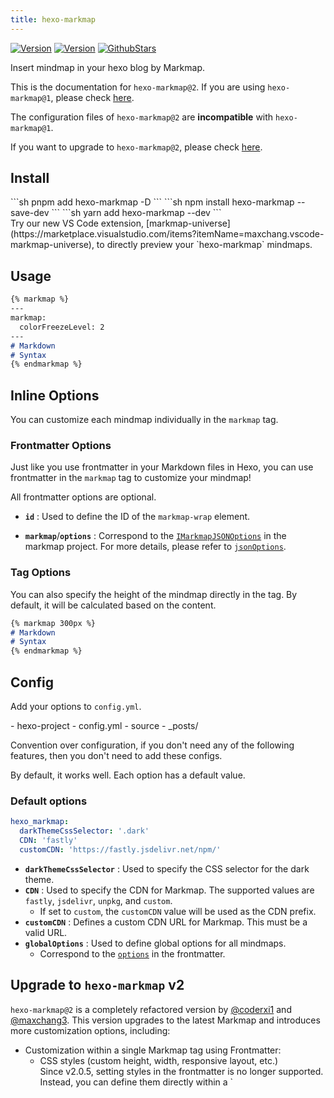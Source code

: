 ```yaml
---
title: hexo-markmap
---
```


<div id="badges">

[![Version](https://img.shields.io/npm/v/hexo-markmap)](https://npm.im/hexo-markmap)
[![Version](https://img.shields.io/npm/d18m/hexo-markmap)](https://npm.im/hexo-markmap)
[![GithubStars](https://img.shields.io/github/stars/markmap-universe/hexo-markmap?style=flat&logo=github&color=yellow)](https://github.com/markmap-universe/hexo-markmap)

</div>

Insert mindmap in your hexo blog by Markmap.

<Aside type="caution">

This is the documentation for `hexo-markmap@2`. If you are using `hexo-markmap@1`, please check [here](https://github.com/markmap-universe/hexo-markmap/tree/legacy).

The configuration files of `hexo-markmap@2` are **incompatible** with `hexo-markmap@1`.

If you want to upgrade to `hexo-markmap@2`, please check [here](#upgrade-to-hexo-markmap-v2).

</Aside>

## Install

<Tabs syncKey="pkg">
<TabItem label="pnpm">
```sh
pnpm add hexo-markmap -D
```
</TabItem>

<TabItem label="npm">
```sh
npm install hexo-markmap --save-dev
```
</TabItem>

<TabItem label="yarn">
```sh
yarn add hexo-markmap --dev
```
</TabItem>
</Tabs>

<Aside type="tip">
Try our new VS Code extension, [markmap-universe](https://marketplace.visualstudio.com/items?itemName=maxchang.vscode-markmap-universe), to directly preview your `hexo-markmap` mindmaps.
</Aside>

## Usage

```markdown
{% markmap %}
---
markmap:
  colorFreezeLevel: 2
---
# Markdown
# Syntax
{% endmarkmap %}
```

## Inline Options

You can customize each mindmap individually in the `markmap` tag.

### Frontmatter Options

Just like you use frontmatter in your Markdown files in Hexo, you can use frontmatter in the `markmap` tag to customize your mindmap!

All frontmatter options are optional.

- **`id`** : Used to define the ID of the `markmap-wrap` element.  

-  **`markmap`**/**`options`** : Correspond to the [`IMarkmapJSONOptions`](https://markmap.js.org/api/interfaces/markmap-view.IMarkmapJSONOptions.html) in the markmap project. For more details, please refer to [`jsonOptions`](https://markmap.js.org/docs/json-options#option-list).


### Tag Options

You can also specify the height of the mindmap directly in the tag. By default, it will be calculated based on the content.

```markdown
{% markmap 300px %}
# Markdown
# Syntax
{% endmarkmap %}
```
## Config

Add your options to `config.yml`.

<FileTree>
- hexo-project
  - config.yml
  - source
    - _posts/
</FileTree>


Convention over configuration, if you don't need any of the following features, then you don't need to add these configs.

By default, it works well. Each option has a default value.

### Default options

```yaml
hexo_markmap:
  darkThemeCssSelector: '.dark'
  CDN: 'fastly' 
  customCDN: 'https://fastly.jsdelivr.net/npm/'
```

- **`darkThemeCssSelector`** : Used to specify the CSS selector for the dark theme.  
- **`CDN`** : Used to specify the CDN for Markmap. The supported values are `fastly`, `jsdelivr`, `unpkg`, and `custom`.
  - If set to `custom`, the `customCDN` value will be used as the CDN prefix.
- **`customCDN`** : Defines a custom CDN URL for Markmap. This must be a valid URL.
- **`globalOptions`** : Used to define global options for all mindmaps.    
  - Correspond to the [`options`](#frontmatter-options) in the frontmatter.

## Upgrade to `hexo-markmap` v2

`hexo-markmap@2` is a completely refactored version by [@coderxi1](https://github.com/coderxi1/) and [@maxchang3](https://github.com/maxchang3/). This version upgrades to the latest Markmap and introduces more customization options, including:

- Customization within a single Markmap tag using Frontmatter:
  - CSS styles (custom height, width, responsive layout, etc.)
    <Aside type="tip">
    Since v2.0.5, setting styles in the frontmatter is no longer supported. Instead, you can define them directly within a `<style>` tag by combining it with the `id` option.
    </Aside>
  - Markmap's [JSON Options](https://markmap.js.org/docs/json-options#option-list)
- Automatic CDN URL generation using Markmap’s built-in URL Builder
- Automatic generation of corresponding CDN tags based on syntax
- Support for dark mode and fullscreen button
- Refactored in TypeScript with test coverage

Note that some implementation details differ from `hexo-markmap@1`. If you do not require these new features, you may continue using `hexo-markmap@1`.

To upgrade to `hexo-markmap@2`, follow these steps:

<Steps>
1. Install `hexo-markmap@2` using your preferred package manager:

    <Tabs syncKey="pkg">
      <TabItem label="pnpm">
        ```sh
        pnpm add hexo-markmap@2 -D
        ```
      </TabItem>
      <TabItem label="npm">
        ```sh
        npm install hexo-markmap@2 --save-dev
        ```
      </TabItem>
      <TabItem label="yarn">
        ```sh
        yarn add hexo-markmap@2 -D
        ```
      </TabItem>
    </Tabs>

2. Modify your `config.yml` as needed:

   - The following configuration options are **no longer supported**:
      ```diff lang="yaml"
      hexo_markmap:
      -  pjax: false
      -  katex: false
      -  prism: false
      -  lockView: false
      -  fixSVGAttrNaN: false
      ```
      - The new version no longer supports `pjax` compatibility;
      - KaTeX and Prism.js are now automatically detected and generate corresponding CDN tags;
      - You can disable `pan` and `zoom` in the Frontmatter `options` to achieve the `lockView` effect.

   - `CDN` configuration logic has also changed:
      ```diff lang="yaml"
      hexo_markmap:
      -  - userCDN:
      -      d3_js: https://fastly.jsdelivr.net/npm/d3@6
      -      markmap_view_js: https://fastly.jsdelivr.net/npm/markmap-view@0.2.7
      -      katex_css: https://fastly.jsdelivr.net/npm/katex@0.12.0/dist/katex.min.css
      -      prism_css: https://fastly.jsdelivr.net/npm/prismjs@1.25.0/themes/prism.css
      +  CDN: 'custom'
      +  customCDN: 'https://fastly.jsdelivr.net/npm/'
      ```
      - The new `CDN` setting supports `fastly`, `jsdelivr`, `unpkg`, and a `custom` option;
      - If you choose `custom`, the `customCDN` value will be used as the CDN prefix.

   - Additionally, the previous `depth` parameter for setting fold levels has been removed. Instead, you can use the `initialExpandLevel` option in Frontmatter.
3. Update your `markmap` tags in your Markdown files:

   - The `markmap` tag now supports frontmatter options. You can specify the options directly in the tag, like this:
      ```markdown
      {% markmap %}
      ---
      markmap:
        colorFreezeLevel: 2
      ---
      # Markdown
      # Syntax
      {% endmarkmap %}
      ```

   - You can still customize the height of the mindmap directly in the tag, by default it will be calculated based on the content:
      ```diff lang="markdown"
      - {% markmap 300px %}
      + {% markmap %}
      # Markdown
      # Syntax
      {% endmarkmap %}
      ```
4. Finally, regenerate your blog.
</Steps>


## Example 

<details>
````markdown
{% markmap %}
---
id: markmap-example
style: |
  #${id} {
    height: 300px;
    width: 100%;
  }
  @media (min-width: 1280px) {
    #${id} {
      height: 600px;
    }
  }
options:
  colorFreezeLevel: 2
---

## Links

- [Website](https://markmap.js.org/)
- [GitHub](https://github.com/gera2ld/markmap)

## Related Projects

- [coc-markmap](https://github.com/gera2ld/coc-markmap) for Neovim
- [markmap-vscode](https://marketplace.visualstudio.com/items?itemName=gera2ld.markmap-vscode) for VSCode
- [eaf-markmap](https://github.com/emacs-eaf/eaf-markmap) for Emacs

## Features

Note that if blocks and lists appear at the same level, the lists will be ignored.

### Lists

- **strong** ~~del~~ *italic* ==highlight==
- `inline code`
- [x] checkbox
- Katex: $x = {-b \pm \sqrt{b^2-4ac} \over 2a}$ <!-- markmap: fold -->
  - [More Katex Examples](#?d=gist:af76a4c245b302206b16aec503dbe07b:katex.md)
- Now we can wrap very very very very long text based on `maxWidth` option
- Ordered list
  1. item 1
  2. item 2

### Blocks
<!-- To avoid hexo treat the following as code block, we need to use a list -->
- ```js 
  console.log('hello, JavaScript')
  ```

- | Products | Price |
  |-|-|
  | Apple | 4 |
  | Banana | 2 |

- ![](https://markmap.js.org/favicon.png)
{% endmarkmap %}
````
</details>

## Contributors

Thanks to all contributors🥰!

<a href="https://github.com/maxchang3/hexo-markmap/graphs/contributors">
  <img src="https://contrib.rocks/image?repo=maxchang3/hexo-markmap" />
</a>

**Thanks to [@coderxi1](https://github.com/coderxi1/) for the conception and initial implementation of version 2!**
